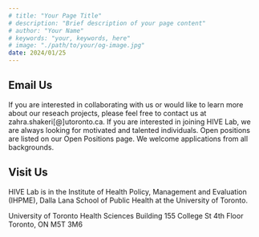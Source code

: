 ```yaml
---
# title: "Your Page Title"
# description: "Brief description of your page content"
# author: "Your Name"
# keywords: "your, keywords, here"
# image: "./path/to/your/og-image.jpg"
date: 2024/01/25
---
```


## Email Us
If you are interested in collaborating with us or would like to learn more about our reseach projects, please feel free to contact us at zahra.shakeri[@]utoronto.ca. If you are interested in joining HIVE Lab, we are always looking for motivated and talented individuals. Open positions are listed on our Open Positions page. We welcome applications from all backgrounds.

## Visit Us
HIVE Lab is in the Institute of Health Policy, Management and Evaluation (IHPME), Dalla Lana School of Public Health at the University of Toronto.

University of Toronto
Health Sciences Building
155 College St 4th Floor
Toronto, ON M5T 3M6